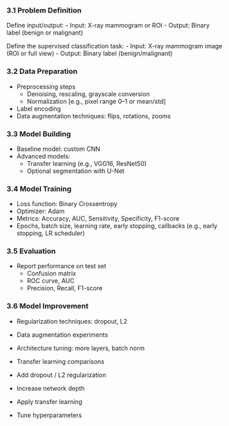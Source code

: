 ### 3.1 Problem Definition

Define input/output:
- Input: X-ray mammogram or ROI
- Output: Binary label (benign or malignant)

Define the supervised classification task:
- Input: X-ray mammogram image (ROI or full view)
- Output: Binary label (benign/malignant)

### 3.2 Data Preparation

- Preprocessing steps
  - Denoising, rescaling, grayscale conversion
  - Normalization [e.g., pixel range 0–1 or mean/std]
- Label encoding
- Data augmentation techniques: flips, rotations, zooms

### 3.3 Model Building

- Baseline model: custom CNN
- Advanced models:
  - Transfer learning (e.g., VGG16, ResNet50)
  - Optional segmentation with U-Net

### 3.4 Model Training

- Loss function: Binary Crossentropy
- Optimizer: Adam
- Metrics: Accuracy, AUC, Sensitivity, Specificity, F1-score
- Epochs, batch size, learning rate, early stopping, callbacks (e.g., early stopping, LR scheduler)

### 3.5 Evaluation

- Report performance on test set
  - Confusion matrix
  - ROC curve, AUC
  - Precision, Recall, F1-score

### 3.6 Model Improvement

- Regularization techniques: dropout, L2
- Data augmentation experiments
- Architecture tuning: more layers, batch norm  
- Transfer learning comparisons

- Add dropout / L2 regularization
- Increase network depth
- Apply transfer learning
- Tune hyperparameters
